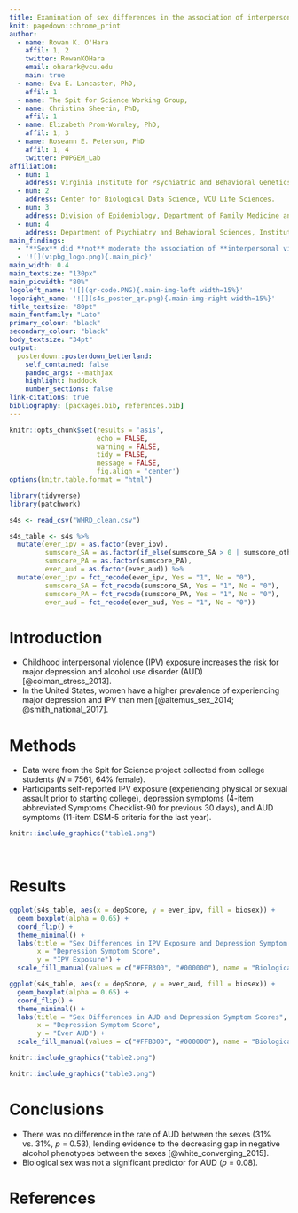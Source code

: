 ```yaml
---
title: Examination of sex differences in the association of interpersonal violence and symptoms of depression and alcohol use disorder among college students
knit: pagedown::chrome_print
author:
  - name: Rowan K. O'Hara
    affil: 1, 2
    twitter: RowanKOHara
    email: oharark@vcu.edu
    main: true
  - name: Eva E. Lancaster, PhD,
    affil: 1
  - name: The Spit for Science Working Group,
  - name: Christina Sheerin, PhD,
    affil: 1
  - name: Elizabeth Prom-Wormley, PhD,
    affil: 1, 3
  - name: Roseann E. Peterson, PhD
    affil: 1, 4
    twitter: POPGEM_Lab
affiliation:
  - num: 1
    address: Virginia Institute for Psychiatric and Behavioral Genetics, Department of Psychiatry, School of Medicine.
  - num: 2
    address: Center for Biological Data Science, VCU Life Sciences.
  - num: 3
    address: Division of Epidemiology, Department of Family Medicine and Population Health, School of Medicine.
  - num: 4
    address: Department of Psychiatry and Behavioral Sciences, Institute for Genomics in Health, SUNY Downstate Health Sciences University.
main_findings:
  - "**Sex** did **not** moderate the association of **interpersonal violence** with symptoms of **depression** and **alcohol use disorder**."
  - '![](vipbg_logo.png){.main_pic}'
main_width: 0.4
main_textsize: "130px"
main_picwidth: "80%"
logoleft_name: '![](qr-code.PNG){.main-img-left width=15%}'
logoright_name: '![](s4s_poster_qr.png){.main-img-right width=15%}'
title_textsize: "80pt"
main_fontfamily: "Lato"
primary_colour: "black"
secondary_colour: "black"
body_textsize: "34pt"
output: 
  posterdown::posterdown_betterland:
    self_contained: false
    pandoc_args: --mathjax
    highlight: haddock
    number_sections: false
link-citations: true
bibliography: [packages.bib, references.bib]
---
```


```r
knitr::opts_chunk$set(results = 'asis',
                      echo = FALSE,
                      warning = FALSE,
                      tidy = FALSE,
                      message = FALSE,
                      fig.align = 'center')
options(knitr.table.format = "html") 

library(tidyverse)
library(patchwork)

s4s <- read_csv("WHRD_clean.csv")

s4s_table <- s4s %>%
  mutate(ever_ipv = as.factor(ever_ipv),
         sumscore_SA = as.factor(if_else(sumscore_SA > 0 | sumscore_other > 0, 1, 0)),
         sumscore_PA = as.factor(sumscore_PA),
         ever_aud = as.factor(ever_aud)) %>%
  mutate(ever_ipv = fct_recode(ever_ipv, Yes = "1", No = "0"),
         sumscore_SA = fct_recode(sumscore_SA, Yes = "1", No = "0"),
         sumscore_PA = fct_recode(sumscore_PA, Yes = "1", No = "0"),
         ever_aud = fct_recode(ever_aud, Yes = "1", No = "0"))
```


# Introduction

* Childhood interpersonal violence (IPV) exposure increases the risk for major depression and alcohol use disorder (AUD) [@colman_stress_2013].
* In the United States, women have a higher prevalence of experiencing major depression and IPV than men [@altemus_sex_2014; @smith_national_2017].


# Methods

* Data were from the Spit for Science project collected from college students (*N* = 7561, 64% female).
* Participants self-reported IPV exposure (experiencing physical or sexual assault prior to starting college), depression symptoms (4-item abbreviated Symptoms Checklist-90 for previous 30 days), and AUD symptoms (11-item DSM-5 criteria for the last year).

```r

knitr::include_graphics("table1.png")

```


<br>

# Results

```r

ggplot(s4s_table, aes(x = depScore, y = ever_ipv, fill = biosex)) +
  geom_boxplot(alpha = 0.65) +
  coord_flip() +
  theme_minimal() +
  labs(title = "Sex Differences in IPV Exposure and Depression Symptom Scores",
       x = "Depression Symptom Score",
       y = "IPV Exposure") +
  scale_fill_manual(values = c("#FFB300", "#000000"), name = "Biological Sex")

ggplot(s4s_table, aes(x = depScore, y = ever_aud, fill = biosex)) +
  geom_boxplot(alpha = 0.65) +
  coord_flip() +
  theme_minimal() +
  labs(title = "Sex Differences in AUD and Depression Symptom Scores",
       x = "Depression Symptom Score",
       y = "Ever AUD") +
  scale_fill_manual(values = c("#FFB300", "#000000"), name = "Biological Sex")

```


```r

knitr::include_graphics("table2.png")

```

```r

knitr::include_graphics("table3.png")

```

# Conclusions
* There was no difference in the rate of AUD between the sexes (31% vs. 31%, *p* = 0.53), lending evidence to the decreasing gap in negative alcohol phenotypes between the sexes [@white_converging_2015].
* Biological sex was not a significant predictor for AUD (*p* = 0.08).

# References
